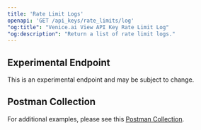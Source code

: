 ```yaml
---
title: 'Rate Limit Logs'
openapi: 'GET /api_keys/rate_limits/log'
"og:title": "Venice.ai View API Key Rate Limit Log"
"og:description": "Return a list of rate limit logs."
---
```


## Experimental Endpoint

<Warning>
This is an experimental endpoint and may be subject to change.
</Warning>


## Postman Collection
For additional examples, please see this [Postman Collection](https://www.postman.com/veniceai/workspace/venice-ai-workspace/folder/38652128-b1bd9f3e-507b-46c5-ad35-be7419ea5ad3?action=share&creator=38652128&ctx=documentation&active-environment=38652128-ef110f4e-d3e1-43b5-8029-4d6877e62041).
